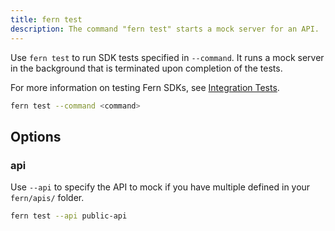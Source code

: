 ```yaml
---
title: fern test
description: The command "fern test" starts a mock server for an API. 
---
```


Use `fern test` to run SDK tests specified in `--command`. It runs a mock server in the background
that is terminated upon completion of the tests.

For more information on testing Fern SDKs, see [Integration Tests](/learn/sdks/features/integration-tests).

```bash
fern test --command <command>
```

## Options

### api

Use `--api` to specify the API to mock if you have multiple defined in your `fern/apis/` folder. 

```bash
fern test --api public-api
```
